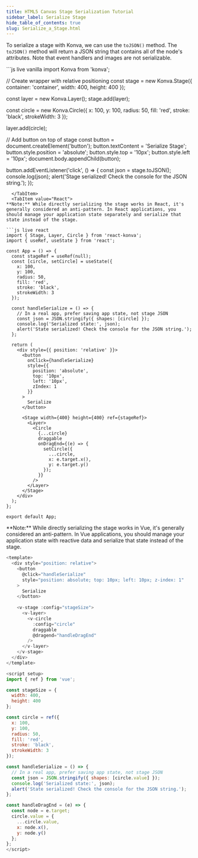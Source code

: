 ```yaml
---
title: HTML5 Canvas Stage Serialization Tutorial
sidebar_label: Serialize Stage
hide_table_of_contents: true
slug: Serialize_a_Stage.html
---
```


To serialize a stage with Konva, we can use the `toJSON()` method.
The `toJSON()` method will return a JSON string that contains all of the node's attributes.
Note that event handlers and images are not serializable.


<Tabs>
  <TabItem value="Vanilla" default>
```js live vanilla
import Konva from 'konva';

// Create wrapper with relative positioning
const stage = new Konva.Stage({
  container: 'container',
  width: 400,
  height: 400
});

const layer = new Konva.Layer();
stage.add(layer);

const circle = new Konva.Circle({
  x: 100,
  y: 100,
  radius: 50,
  fill: 'red',
  stroke: 'black',
  strokeWidth: 3
});

layer.add(circle);

// Add button on top of stage
const button = document.createElement('button');
button.textContent = 'Serialize Stage';
button.style.position = 'absolute';
button.style.top = '10px';
button.style.left = '10px';
document.body.appendChild(button);

button.addEventListener('click', () => {
  const json = stage.toJSON();
  console.log(json);
  alert('Stage serialized! Check the console for the JSON string.');
});
```
  </TabItem>
  <TabItem value="React">
**Note:** While directly serializing the stage works in React, it's generally considered an anti-pattern. In React applications, you should manage your application state separately and serialize that state instead of the stage.

```js live react
import { Stage, Layer, Circle } from 'react-konva';
import { useRef, useState } from 'react';

const App = () => {
  const stageRef = useRef(null);
  const [circle, setCircle] = useState({
    x: 100,
    y: 100,
    radius: 50,
    fill: 'red',
    stroke: 'black',
    strokeWidth: 3
  });

  const handleSerialize = () => {
    // In a real app, prefer saving app state, not stage JSON
    const json = JSON.stringify({ shapes: [circle] });
    console.log('Serialized state:', json);
    alert('State serialized! Check the console for the JSON string.');
  };

  return (
    <div style={{ position: 'relative' }}>
      <button 
        onClick={handleSerialize}
        style={{ 
          position: 'absolute', 
          top: '10px', 
          left: '10px', 
          zIndex: 1 
        }}
      >
        Serialize
      </button>
      
      <Stage width={400} height={400} ref={stageRef}>
        <Layer>
          <Circle
            {...circle}
            draggable
            onDragEnd={(e) => {
              setCircle({
                ...circle,
                x: e.target.x(),
                y: e.target.y()
              });
            }}
          />
        </Layer>
      </Stage>
    </div>
  );
};

export default App;
```
  </TabItem>
  <TabItem value="Vue">
**Note:** While directly serializing the stage works in Vue, it's generally considered an anti-pattern. In Vue applications, you should manage your application state with reactive data and serialize that state instead of the stage.

```js live vue
<template>
  <div style="position: relative">
    <button 
      @click="handleSerialize"
      style="position: absolute; top: 10px; left: 10px; z-index: 1"
    >
      Serialize
    </button>
    
    <v-stage :config="stageSize">
      <v-layer>
        <v-circle 
          :config="circle" 
          draggable
          @dragend="handleDragEnd"
        />
      </v-layer>
    </v-stage>
  </div>
</template>

<script setup>
import { ref } from 'vue';

const stageSize = {
  width: 400,
  height: 400
};

const circle = ref({
  x: 100,
  y: 100,
  radius: 50,
  fill: 'red',
  stroke: 'black',
  strokeWidth: 3
});

const handleSerialize = () => {
  // In a real app, prefer saving app state, not stage JSON
  const json = JSON.stringify({ shapes: [circle.value] });
  console.log('Serialized state:', json);
  alert('State serialized! Check the console for the JSON string.');
};

const handleDragEnd = (e) => {
  const node = e.target;
  circle.value = {
    ...circle.value,
    x: node.x(),
    y: node.y()
  };
};
</script>
```
  </TabItem>
</Tabs> 